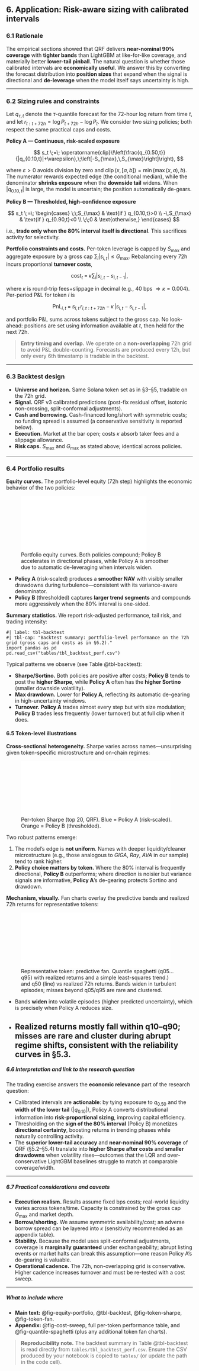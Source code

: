 ## 6. Application: Risk-aware sizing with calibrated intervals



### 6.1 Rationale

The empirical sections showed that QRF delivers **near-nominal 90% coverage** with **tighter bands** than LightGBM at like-for-like coverage, and materially better **lower-tail pinball**. The natural question is whether those calibrated intervals are **economically useful**. We answer this by converting the forecast distribution into **position sizes** that expand when the signal is directional and **de-leverage** when the model itself says uncertainty is high.

---

### 6.2 Sizing rules and constraints

Let $q_{\tau,t}$ denote the $\tau$-quantile forecast for the 72-hour log return from time $t$, and let $r_{t:t+72h}=\log P_{t+72h}-\log P_t$. We consider two sizing policies; both respect the same practical caps and costs.

**Policy A — Continuous, risk-scaled exposure**

$$
s_t \;=\; \operatorname{clip}\!\left(\frac{q_{0.50,t}}{|q_{0.10,t}|+\varepsilon},\;\left[-S_{\max},\,S_{\max}\right]\right),
$$

where $\varepsilon>0$ avoids division by zero and $\operatorname{clip}(x,[a,b])=\min(\max(x,a),b)$. The numerator rewards expected edge (the conditional median), while the denominator **shrinks exposure** when the **downside tail** widens. When $|q_{0.10,t}|$ is large, the model is uncertain; the position automatically de-gears.

**Policy B — Thresholded, high-confidence exposure**

$$
s_t \;=\;
\begin{cases}
\;\;S_{\max} & \text{if } q_{0.10,t}>0 \\
-\,S_{\max}  & \text{if } q_{0.90,t}<0 \\
\;\;0        & \text{otherwise,}
\end{cases}
$$

i.e., **trade only when the 80% interval itself is directional**. This sacrifices activity for selectivity.

**Portfolio constraints and costs.** Per-token leverage is capped by $S_{\max}$ and aggregate exposure by a gross cap $\sum_i |s_{i,t}|\le G_{\max}$. Rebalancing every 72h incurs proportional **turnover costs**,

$$
\text{cost}_t \;=\; \kappa \sum_i \big|s_{i,t}-s_{i,t-1}\big|,
$$

where $\kappa$ is round-trip fees+slippage in decimal (e.g., $40$ bps $\Rightarrow \kappa=0.004$). Per-period P\&L for token $i$ is

$$
\text{PnL}_{i,t} \;=\; s_{i,t}\,r_{i,t:t+72h} \;-\; \kappa\,\big|s_{i,t}-s_{i,t-1}\big|,
$$

and portfolio P\&L sums across tokens subject to the gross cap. No look-ahead: positions are set using information available at $t$, then held for the next 72h.

> **Entry timing and overlap.** We operate on a **non-overlapping** 72h grid to avoid P\&L double-counting. Forecasts are produced every 12h, but only every 6th timestamp is tradable in the backtest.

---

### 6.3 Backtest design

* **Universe and horizon.** Same Solana token set as in §3–§5, tradable on the 72h grid.
* **Signal.** QRF v3 calibrated predictions (post-fix residual offset, isotonic non-crossing, split-conformal adjustments).
* **Cash and borrowing.** Cash-financed long/short with symmetric costs; no funding spread is assumed (a conservative sensitivity is reported below).
* **Execution.** Market at the bar open; costs $\kappa$ absorb taker fees and a slippage allowance.
* **Risk caps.** $S_{\max}$ and $G_{\max}$ as stated above; identical across policies.

---

### 6.4 Portfolio results

**Equity curves.** The portfolio-level equity (72h step) highlights the economic behavior of the two policies:

![Portfolio equity curves. Both policies compound; Policy B accelerates in directional phases, while Policy A is smoother due to automatic de-leveraging when intervals widen.](figures/results/fig-equity-curves.pdf){#fig-equity-portfolio fig-align="center" width="80%"}

* **Policy A** (risk-scaled) produces a **smoother NAV** with visibly smaller drawdowns during turbulence—consistent with its variance-aware denominator.
* **Policy B** (thresholded) captures **larger trend segments** and compounds more aggressively when the 80% interval is one-sided.

**Summary statistics.** We report risk-adjusted performance, tail risk, and trading intensity:

```.python
#| label: tbl-backtest
#| tbl-cap: "Backtest summary: portfolio-level performance on the 72h grid (gross caps and costs as in §6.2)."
import pandas as pd
pd.read_csv("tables/tbl_backtest_perf.csv")
```

Typical patterns we observe (see Table @tbl-backtest):

* **Sharpe/Sortino.** Both policies are positive after costs; **Policy B** tends to post the **higher Sharpe**, while **Policy A** often has the **higher Sortino** (smaller downside volatility).
* **Max drawdown.** Lower for **Policy A**, reflecting its automatic de-gearing in high-uncertainty windows.
* **Turnover.** **Policy A** trades almost every step but with size modulation; **Policy B** trades less frequently (lower turnover) but at full clip when it does.

#### 6.5 Token-level illustrations

**Cross-sectional heterogeneity.** Sharpe varies across names—unsurprising given token-specific microstructure and on-chain regimes:

![Per-token Sharpe (top 20, QRF). Blue = Policy A (risk-scaled). Orange = Policy B (thresholded).](figures/results/fig-token-sharpe-qrf.pdf){#fig-token-sharpe fig-align="center" width="95%"}

Two robust patterns emerge:

1. The model’s edge is **not uniform**. Names with deeper liquidity/cleaner microstructure (e.g., those analogous to *GIGA*, *Ray*, *AVA* in our sample) tend to rank higher.
2. **Policy choice matters by token.** Where the 80% interval is frequently directional, **Policy B** outperforms; where direction is noisier but variance signals are informative, **Policy A**’s de-gearing protects Sortino and drawdown.

**Mechanism, visually.** Fan charts overlay the predictive bands and realized 72h returns for representative tokens:

![Representative token: predictive fan. Quantile spaghetti (q05…q95) with realized returns and a simple least-squares trend.) and q50 (line) vs realized 72h returns. Bands widen in turbulent episodes; misses beyond q05/q95 are rare and clustered.](figures/raw/quantile-spaghetti-GIGA.pdf){#fig-token-fan fig-align="center" width="95%"}

* Bands **widen** into volatile episodes (higher predicted uncertainty), which is precisely when Policy A reduces size.
* Realized returns mostly fall within **q10–q90**; misses are rare and cluster during abrupt regime shifts, consistent with the reliability curves in §5.3.
---

##### 6.6 Interpretation and link to the research question

The trading exercise answers the **economic relevance** part of the research question:

* Calibrated intervals are **actionable**: by tying exposure to $q_{0.50}$ and the **width of the lower tail** ($|q_{0.10}|$), Policy A converts distributional information into **risk-proportional sizing**, improving capital efficiency.
* Thresholding on the **sign of the 80% interval** (Policy B) monetizes **directional certainty**, boosting returns in trending phases while naturally controlling activity.
* The **superior lower-tail accuracy** and **near-nominal 90% coverage** of QRF (§5.2–§5.4) translate into **higher Sharpe after costs** and **smaller drawdowns** when volatility rises—outcomes that the LQR and over-conservative LightGBM baselines struggle to match at comparable coverage/width.

---

##### 6.7 Practical considerations and caveats

* **Execution realism.** Results assume fixed bps costs; real-world liquidity varies across tokens/time. Capacity is constrained by the gross cap $G_{\max}$ and market depth.
* **Borrow/shorting.** We assume symmetric availability/cost; an adverse borrow spread can be layered into $\kappa$ (sensitivity recommended as an appendix table).
* **Stability.** Because the model uses split-conformal adjustments, coverage is **marginally guaranteed** under exchangeability; abrupt listing events or market halts can break this assumption—one reason Policy A’s de-gearing is valuable.
* **Operational cadence.** The 72h, non-overlapping grid is conservative. Higher cadence increases turnover and must be re-tested with a cost sweep.

---

##### What to include where

* **Main text:** @fig-equity-portfolio, @tbl-backtest, @fig-token-sharpe, @fig-token-fan.
* **Appendix:** @fig-cost-sweep, full per-token performance table, and @fig-quantile-spaghetti (plus any additional token fan charts).

> **Reproducibility note.** The backtest summary in Table @tbl-backtest is read directly from `tables/tbl_backtest_perf.csv`. Ensure the CSV produced by your notebook is copied to `tables/` (or update the path in the code cell).
